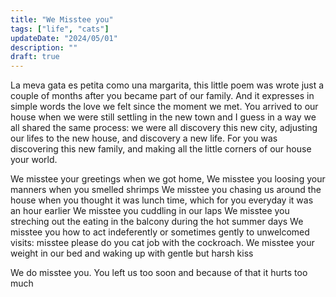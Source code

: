 ```yaml
---
title: "We Misstee you"
tags: ["life", "cats"]
updateDate: "2024/05/01"
description: ""
draft: true
---
```


La meva gata es petita como una margarita, this little poem was wrote just a couple of months after you became part of our family. And it expresses in simple words the love we felt since the moment we met. You arrived to our house when we were still settling in the new town and I guess in a way we all shared the same process: we were all discovery this new city, adjusting our lifes to the new house, and discovery a new life. For you was discovering this new family, and making all the little corners of our house your world.

We misstee your greetings when we got home, We misstee you loosing your manners when you smelled shrimps We misstee you chasing us around the house when you thought it was lunch time, which for you everyday it was an hour earlier We misstee you cuddling in our laps We misstee you streching out the eating in the balcony during the hot summer days We misstee you how to act indeferently or sometimes gently to unwelcomed visits: misstee please do you cat job with the cockroach. We misstee your weight in our bed and waking up with gentle but harsh kiss

We do misstee you. You left us too soon and because of that it hurts too much
